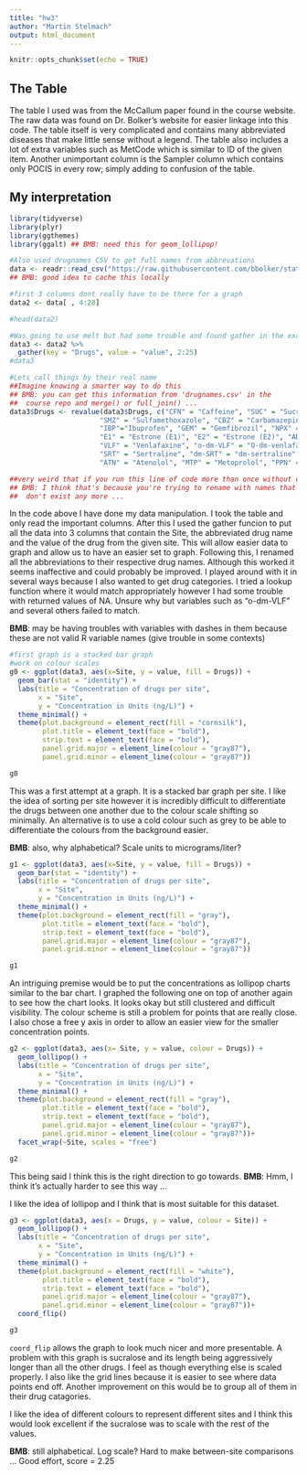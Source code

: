 ```yaml
---
title: "hw3"
author: "Martin Stelmach"
output: html_document
---
```


```r
knitr::opts_chunk$set(echo = TRUE)
```

## The Table

The table I used was from the McCallum paper found in the course website. The raw data was found on Dr. Bolker's website for easier linkage into this code. The table itself is very complicated and contains many abbreviated diseases that make little sense without a legend.
The table also includes a lot of extra variables such as MetCode which is similar to ID of the given item. Another unimportant column is the Sampler column which contains only POCIS in every row; simply adding to confusion of the table.

## My interpretation
```r
library(tidyverse)
library(plyr)
library(ggthemes)
library(ggalt) ## BMB: need this for geom_lollipop!

#Also used drugnames CSV to get full names from abbrevations
data <- readr::read_csv("https://raw.githubusercontent.com/bbolker/stat744/master/data/POCIS_Raw_McCallum.csv")
## BMB: good idea to cache this locally

#first 3 columns dont really have to be there for a graph
data2 <- data[ , 4:28]

#head(data2)

#Was going to use melt but had some trouble and found gather in the example so used that. Seemed to work
data3 <- data2 %>%
  gather(key = "Drugs", value = "value", 2:25)
#data3

#Lets call things by their real name
##Imagine knowing a smarter way to do this
## BMB: you can get this information from 'drugnames.csv' in the
##  course repo and merge() or full_join() ...
data3$Drugs <- revalue(data3$Drugs, c("CFN" = "Caffeine", "SUC" = "Sucralose", "TMP" = "Trimethoprim", 
                      "SMZ" = "Sulfamethoxazole", "CBZ" = "Carbamazepine", "ACM" = "Acetaminophen",
                      "IBP"="Ibuprofen", "GEM" = "Gemfibrozil", "NPX" = "Naproxen", "TCS" = "Triclosan",
                      "E1" = "Estrone (E1)", "E2" = "Estrone (E2)", "ADS" = "Androstenedione", "TST" = "Testosterone",
                      "VLF" = "Venlafaxine", "o-dm-VLF" = "O-dm-venlafaxine", "n-dm-VLF" = "N-dm-venlafaxine",
                      "SRT" = "Sertraline", "dm-SRT" = "dm-sertraline", "CIT" = "Citalopram", "FLX"= "Fluoxetine",
                      "ATN" = "Atenolol", "MTP" = "Metoprolol", "PPN" = "Propanolol"))

##very weird that if you run this line of code more than once without cleaning you get an error
## BMB: I think that's because you're trying to rename with names that
##  don't exist any more ...

```

In the code above I have done my data manipulation. I took the table and only read the important columns. After this I used the gather funcion to put all the data into 3 columns that contain the Site, the abbreviated drug name and the value of the drug from the given site. This will allow easier data to graph and allow us to have an easier set to graph.
Following this, I renamed all the abbreviations to their respective drug names. Although this worked it seems inaffective and could probably be improved. I played around with it in several ways because I also wanted to get drug categories.
I tried a lookup function where it would match appropriately however I had some trouble with returned values of NA. Unsure why but variables such as "o-dm-VLF" and several others failed to match. 

**BMB**: may be having troubles with variables with dashes in them because these are not valid R variable names (give trouble in some contexts)

```r
#first graph is a stacked bar graph
#work on colour scales
g0 <- ggplot(data3, aes(x=Site, y = value, fill = Drugs)) +
  geom_bar(stat = "identity") +
  labs(title = "Concentration of drugs per site",
       x = "Site",
       y = "Concentration in Units (ng/L)") +
  theme_minimal() +
  theme(plot.background = element_rect(fill = "cornsilk"),
        plot.title = element_text(face = "bold"),
        strip.text = element_text(face = "bold"),
        panel.grid.major = element_line(colour = "gray87"),
        panel.grid.minor = element_line(colour = "gray87"))

```
```r
g0
```

This was a first attempt at a graph. It is a stacked bar graph per site. I like the idea of sorting per site however it is incredibly difficult to differentiate the drugs between one another due to the colour scale shifting so minimally. An alternative is to use a cold colour such as grey to be able to differentiate the colours from the background easier.

**BMB**: also, why alphabetical?  Scale units to micrograms/liter?

```r
g1 <- ggplot(data3, aes(x=Site, y = value, fill = Drugs)) +
  geom_bar(stat = "identity") +
  labs(title = "Concentration of drugs per site",
       x = "Site",
       y = "Concentration in Units (ng/L)") +
  theme_minimal() +
  theme(plot.background = element_rect(fill = "gray"),
        plot.title = element_text(face = "bold"),
        strip.text = element_text(face = "bold"),
        panel.grid.major = element_line(colour = "gray87"),
        panel.grid.minor = element_line(colour = "gray87"))
```
```r
g1
```

An intriguing premise would be to put the concentrations as lollipop charts similar to the bar chart. I graphed the following one on top of another again to see how the chart looks.
It looks okay but still clustered and difficult visibility. The colour scheme is still a problem for points that are really close. I also chose a free y axis in order to allow an easier view for the smaller concentration points.


```r
g2 <- ggplot(data3, aes(x= Site, y = value, colour = Drugs)) + 
  geom_lollipop() +
  labs(title = "Concentration of drugs per site",
       x = "Site",
       y = "Concentration in Units (ng/L)") +
  theme_minimal() +
  theme(plot.background = element_rect(fill = "gray"),
        plot.title = element_text(face = "bold"),
        strip.text = element_text(face = "bold"),
        panel.grid.major = element_line(colour = "gray87"),
        panel.grid.minor = element_line(colour = "gray87"))+
  facet_wrap(~Site, scales = "free")
```
```r
g2
```

This being said I think this is the right direction to go towards.
**BMB**: Hmm, I think it's actually harder to see this way ...

I like the idea of lollipop and I think that is most suitable for this dataset.

```r
g3 <- ggplot(data3, aes(x = Drugs, y = value, colour = Site)) +
  geom_lollipop() +
  labs(title = "Concentration of drugs per site",
       x = "Site",
       y = "Concentration in Units (ng/L)") +
  theme_minimal() +
  theme(plot.background = element_rect(fill = "white"),
        plot.title = element_text(face = "bold"),
        strip.text = element_text(face = "bold"),
        panel.grid.major = element_line(colour = "gray87"),
        panel.grid.minor = element_line(colour = "gray87"))+
  coord_flip()
```
```r
g3
```

`coord_flip` allows the graph to look much nicer and more presentable. A problem with this graph is sucralose and its length being aggressively longer than all the other drugs. I feel as though everything else is scaled properly. I also like the grid lines because it is easier to see where data points end off. Another improvement on this would be to group all of them in their drug catagories.

I like the idea of different colours to represent different sites and I think this would look excellent if the sucralose was to scale with the rest of the values.

**BMB**: still alphabetical. Log scale?  Hard to make between-site comparisons ...  Good effort, score = 2.25


